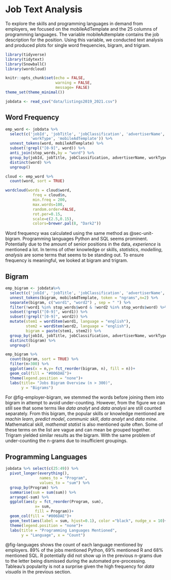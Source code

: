 # Job Text Analysis {#sec-job-analysis}

To explore the skills and programming languages in demand from employers, we focused on the mobileAdTemplate and the 25 columns of programming languages. The variable mobileAdtemplate contains the job description for the position. Using this variable, we conducted text analysis and produced plots for single word frequencies, bigram, and trigram. 

```r
library(tidyverse)
library(tidytext)
library(SnowballC)
library(wordcloud)

knitr::opts_chunk$set(echo = FALSE,
                      warning = FALSE,
                      message= FALSE)
theme_set(theme_minimal())
```

```r
jobdata <- read_csv("data/listings2019_2021.csv")
```

## Word Frequency {#sec-word-frequency}
```r
emp_word <- jobdata %>%
  select(c('jobId', 'jobTitle', 'jobClassification', 'advertiserName', 
           'workType', 'mobileAdTemplate')) %>% 
  unnest_tokens(word, mobileAdTemplate) %>% 
  subset(!grepl("[0-9]", word)) %>% 
  anti_join(stop_words,by = "word") %>% 
  group_by(jobId, jobTitle, jobClassification, advertiserName, workType) %>% 
  distinct(word) %>% 
  ungroup() 

cloud <- emp_word %>%
  count(word, sort = TRUE) 

wordcloud(words = cloud$word, 
            freq = cloud$n, 
            min.freq = 200,
            max.words=100,
            random.order=FALSE, 
            rot.per=0.15,  
            scale=c(2.5,0.15),
            colors=brewer.pal(8, "Dark2"))
```

Word frequency was calculated using the same method as @sec-unit-bigram. Programming languages Python and SQL seems prominent. Potentially due to the amount of senior positions in the data, *experience* is mentioned a lot. In terms of other knowledge or skills, *statistics*, *modelling*,  *analysis* are some terms that seems to be standing out. To ensure frequency is meaningful, we looked at bigram and trigram.

## Bigram
```r
emp_bigram <- jobdata%>%
  select(c('jobId', 'jobTitle', 'jobClassification', 'advertiserName', 'workType', 'mobileAdTemplate')) %>% 
  unnest_tokens(bigram, mobileAdTemplate, token = "ngrams",n=2) %>% 
  separate(bigram, c("word1", "word2") , sep = " ") %>% 
  filter(!word1 %in% stop_words$word & !word2 %in% stop_words$word) %>% 
  subset(!grepl("[0-9]", word1)) %>% 
  subset(!grepl("[0-9]", word2)) %>%  
  mutate(stem1 = wordStem(word1, language = "english"),
         stem2 = wordStem(word2, language = "english"),
         bigram = paste(stem1, stem2)) %>% 
  group_by(jobId, jobTitle, jobClassification, advertiserName, workType) %>% 
  distinct(bigram) %>% 
  ungroup() 

emp_bigram %>%
  count(bigram, sort = TRUE) %>% 
  filter(n>300) %>% 
  ggplot(aes(x = n,y= fct_reorder(bigram, n), fill = n))+
  geom_col(fill = "#006DAE")+
  theme(legend.position = "none")+
  labs(title= "Jobs Bigram Overview (n > 300)", 
       y = "Bigrams")
```

For @fig-employer-bigram, we stemmed the words before joining them into bigram in attempt to avoid under-counting. However, from the figure we can still see that some terms like *data analyt* and *data analysi* are still counted separately. From this bigram, the popular skills or knowledge mentioned are *machin learn*, *predict model*, *communic skill*,  *data analyt* and *data mine*. Mathematical skill, *mathemat statist* is also mentioned quite often.  Some of these terms on the list are vague and can mean be grouped together. Trigram yielded similar results as the bigram. With the same problem of under-counting the n-grams due to insufficient groupings. 

## Programming Languages

```r
jobdata %>% select(c(25:49)) %>% 
  pivot_longer(everything(),
               names_to = "Program", 
               values_to = "sum") %>% 
  group_by(Program) %>% 
  summarise(sum = sum(sum)) %>%
  arrange(-sum) %>% 
  ggplot(aes(y = fct_reorder(Program, sum), 
             x= sum,
             fill = Program))+
  geom_col(fill = "#006DAE")+
  geom_text(aes(label = sum, hjust=0.1), color ="black", nudge_x = 10)+
  theme(legend.position = "none")+
  labs(title = "Programming Languages Mentioned",
       y = "Language", x = "Count")
```

@fig-languages shows the count of each language mentioned by employers. 89% of the jobs mentioned Python, 69% mentioned R and 68% mentioned SQL. R potentially did not show up in the previous n-grams due to the letter being dismissed during the automated pre-processing. Tableau's popularity is not a surprise given the high frequency for *data visualis* in the previous section.